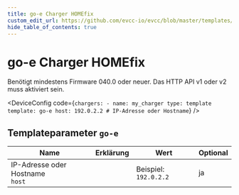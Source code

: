 ```yaml
---
title: go-e Charger HOMEfix
custom_edit_url: https://github.com/evcc-io/evcc/blob/master/templates/definition/charger/go-e.yaml
hide_table_of_contents: true
---
```



# go-e Charger HOMEfix

<DeviceFeatures features="rfid,sponsorship" />

Benötigt mindestens Firmware 040.0 oder neuer. Das HTTP API v1 oder v2 muss aktiviert sein.


<DeviceConfig code={`chargers:
    - name: my_charger
      type: template
      template: go-e
      host: 192.0.2.2 # IP-Adresse oder Hostname`}  />

## Templateparameter `go-e`

| Name | Erklärung | Wert | Optional |
|-----------|-----------|------|----------|
| IP-Adresse oder Hostname<br/>`host` |  | Beispiel: `192.0.2.2` | ja |

<SponsorshipRequired />

